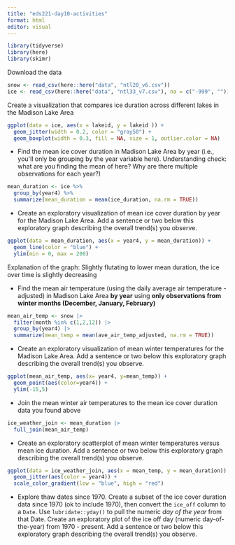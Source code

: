 ```yaml
---
title: "eds221-day10-activities"
format: html
editor: visual
---
```


```r

library(tidyverse)
library(here)
library(skimr)
```

Download the data

```r

snow <- read_csv(here::here("data", "ntl20_v6.csv"))
ice <- read_csv(here::here("data", "ntl33_v7.csv"), na = c("-999", ""))
```

Create a visualization that compares ice duration across different lakes in the Madison Lake Area

```r
ggplot(data = ice, aes(x = lakeid, y = lakeid )) +
  geom_jitter(width = 0.2, color = "gray50") +
  geom_boxplot(width = 0.3, fill = NA, size = 1, outlier.color = NA)
```

-   Find the mean ice cover duration in Madison Lake Area by year (i.e., you\'ll only be grouping by the year variable here). Understanding check: what are you finding the mean of here? Why are there multiple observations for each year?)

```r

mean_duration <- ice %>% 
  group_by(year4) %>% 
  summarize(mean_duration = mean(ice_duration, na.rm = TRUE))

```

-   Create an exploratory visualization of mean ice cover duration by year for the Madison Lake Area. Add a sentence or two below this exploratory graph describing the overall trend(s) you observe.

```r
ggplot(data = mean_duration, aes(x = year4, y = mean_duration)) +
  geom_line(color = "blue") + 
  ylim(min = 0, max = 200)
```

Explanation of the graph: Slightly flutating to lower mean duration, the ice over time is slightly decreasing

-   Find the mean air temperature (using the daily average air temperature - adjusted) in Madison Lake Area **by year** using **only observations from winter months (December, January, February)**

```r
mean_air_temp <- snow |> 
  filter(month %in% c(1,2,12)) |> 
  group_by(year4) |> 
  summarize(mean_temp = mean(ave_air_temp_adjusted, na.rm = TRUE))
```

-   Create an exploratory visualization of mean winter temperatures for the Madison Lake Area. Add a sentence or two below this exploratory graph describing the overall trend(s) you observe.

```r

ggplot(mean_air_temp, aes(x= year4, y=mean_temp)) +
  geom_point(aes(color=year4)) +
  ylim(-15,5)

```

-   Join the mean winter air temperatures to the mean ice cover duration data you found above

```r

ice_weather_join <- mean_duration |> 
  full_join(mean_air_temp)


```

-   Create an exploratory scatterplot of mean winter temperatures versus mean ice duration. Add a sentence or two below this exploratory graph describing the overall trend(s) you observe.

```r
ggplot(data = ice_weather_join, aes(x = mean_temp, y = mean_duration)) +
  geom_jitter(aes(color = year4)) +
  scale_color_gradient(low = "blue", high = "red")
```

-   Explore thaw dates since 1970. Create a subset of the ice cover duration data since 1970 (ok to include 1970), then convert the `ice_off` column to a `Date`. Use `lubridate::yday()` to pull the numeric *day of the year* from that Date. Create an exploratory plot of the ice off day (numeric day-of-the-year) from 1970 - present. Add a sentence or two below this exploratory graph describing the overall trend(s) you observe.
